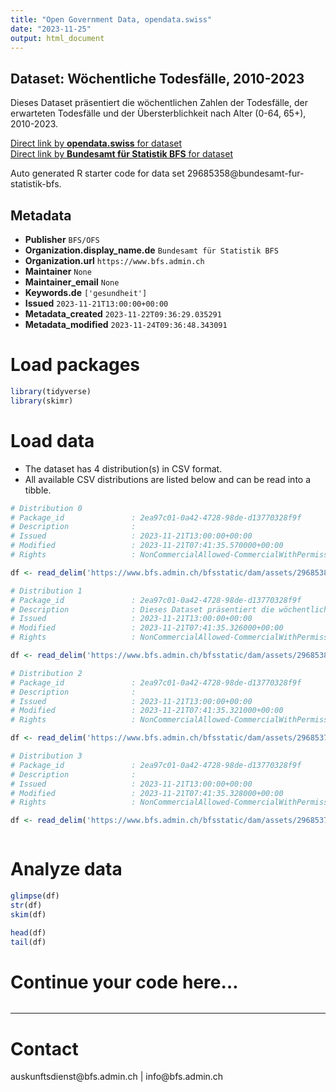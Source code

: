 ```yaml
---
title: "Open Government Data, opendata.swiss"
date: "2023-11-25"
output: html_document
---
```


## Dataset: Wöchentliche Todesfälle, 2010-2023

Dieses Dataset präsentiert die wöchentlichen Zahlen der Todesfälle, der erwarteten Todesfälle und der Übersterblichkeit nach Alter (0-64, 65+), 2010-2023.

[Direct link by **opendata.swiss** for dataset](https://opendata.swiss/de/dataset/wochentliche-todesfalle-2010-2023)<br>
[Direct link by **Bundesamt für Statistik BFS** for dataset](https://www.bfs.admin.ch/asset/de/ts-d-14.03.04.03-wr)

Auto generated R starter code for data set 29685358@bundesamt-fur-statistik-bfs.

## Metadata

- **Publisher** `BFS/OFS`
- **Organization.display_name.de** `Bundesamt für Statistik BFS`
- **Organization.url** `https://www.bfs.admin.ch`
- **Maintainer** `None`
- **Maintainer_email** `None`
- **Keywords.de** `['gesundheit']`
- **Issued** `2023-11-21T13:00:00+00:00`
- **Metadata_created** `2023-11-22T09:36:29.035291`
- **Metadata_modified** `2023-11-24T09:36:48.343091`


# Load packages

```r

library(tidyverse)
library(skimr)

```

# Load data

-   The dataset has 4 distribution(s) in CSV format.
-   All available CSV distributions are listed below and can be read into a tibble.

```r

# Distribution 0
# Package_id               : 2ea97c01-0a42-4728-98de-d13770328f9f
# Description              : 
# Issued                   : 2023-11-21T13:00:00+00:00
# Modified                 : 2023-11-21T07:41:35.570000+00:00
# Rights                   : NonCommercialAllowed-CommercialWithPermission-ReferenceRequired

df <- read_delim('https://www.bfs.admin.ch/bfsstatic/dam/assets/29685388/master')

# Distribution 1
# Package_id               : 2ea97c01-0a42-4728-98de-d13770328f9f
# Description              : Dieses Dataset präsentiert die wöchentlichen Zahlen der Todesfälle, der erwarteten Todesfälle und der Übersterblichkeit nach Alter (0-64, 65+), 2010-2023.
# Issued                   : 2023-11-21T13:00:00+00:00
# Modified                 : 2023-11-21T07:41:35.326000+00:00
# Rights                   : NonCommercialAllowed-CommercialWithPermission-ReferenceRequired

df <- read_delim('https://www.bfs.admin.ch/bfsstatic/dam/assets/29685383/master')

# Distribution 2
# Package_id               : 2ea97c01-0a42-4728-98de-d13770328f9f
# Description              : 
# Issued                   : 2023-11-21T13:00:00+00:00
# Modified                 : 2023-11-21T07:41:35.321000+00:00
# Rights                   : NonCommercialAllowed-CommercialWithPermission-ReferenceRequired

df <- read_delim('https://www.bfs.admin.ch/bfsstatic/dam/assets/29685374/master')

# Distribution 3
# Package_id               : 2ea97c01-0a42-4728-98de-d13770328f9f
# Description              : 
# Issued                   : 2023-11-21T13:00:00+00:00
# Modified                 : 2023-11-21T07:41:35.328000+00:00
# Rights                   : NonCommercialAllowed-CommercialWithPermission-ReferenceRequired

df <- read_delim('https://www.bfs.admin.ch/bfsstatic/dam/assets/29685378/master')



```

# Analyze data

```r

glimpse(df)
str(df)
skim(df)

head(df)
tail(df)

```

# Continue your code here...

```r

```

------------------------------------------------------------------------

# Contact

auskunftsdienst@bfs.admin.ch | info@bfs.admin.ch
